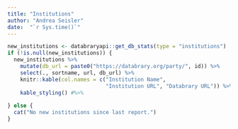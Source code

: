```yaml
---
title: "Institutions"
author: "Andrea Seisler"
date:  "`r Sys.time()`"
---
```


<!-- ## New institutions -->

```r
new_institutions <- databraryapi::get_db_stats(type = "institutions")
if (!is.null(new_institutions)) {
  new_institutions %>%
    mutate(db_url = paste0("https://databrary.org/party/", id)) %>%
    select(., sortname, url, db_url) %>%
    knitr::kable(col.names = c("Institution Name", 
                               "Institution URL", "Databrary URL")) %>%
    kable_styling() #%>%
  
} else {
  cat("No new institutions since last report.")
}
```
